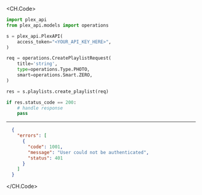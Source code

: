 
<CH.Code>
```python CreatePlaylist.py
import plex_api
from plex_api.models import operations

s = plex_api.PlexAPI(
    access_token="<YOUR_API_KEY_HERE>",
)

req = operations.CreatePlaylistRequest(
    title='string',
    type=operations.Type.PHOTO,
    smart=operations.Smart.ZERO,
)

res = s.playlists.create_playlist(req)

if res.status_code == 200:
    # handle response
    pass
```
---

```json Example Response
  {
    "errors": [
      {
        "code": 1001,
        "message": "User could not be authenticated",
        "status": 401
      }
    ]
  }
```
</CH.Code>

